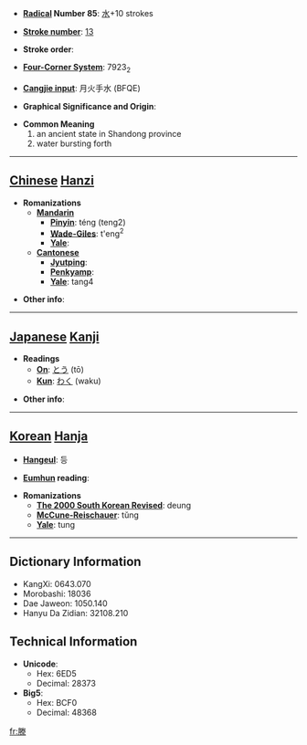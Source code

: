 * '''[[Wiktionary:Chinese radical index| Radical]] Number 85''': [[Wiktionary:Chinese radical index 水|水]]+10 strokes

* '''[[Wiktionary:Chinese total strokes index|Stroke number]]''': [[Wiktionary:Chinese total strokes index 13|13]]

* '''Stroke order''': 

* '''[[Wiktionary:Chinese four corner index|Four-Corner System]]''': 7923<sub>2</sub>

* '''[[Wiktionary:Chinese Cangjie index|Cangjie input]]''': 月火手水 (BFQE)

* '''Graphical Significance and Origin''': 

* '''Common Meaning'''
*#an ancient state in Shandong province
*# water bursting forth


----

== [[Chinese]] [[Hanzi]] ==

* '''Romanizations'''
** '''[[Mandarin]]'''
*** '''[[Pinyin]]''': téng (teng2)
*** '''[[Wade-Giles]]''': t'eng<sup>2</sup>
*** '''[[Yale]]''': 
** '''[[Cantonese]]'''
*** '''[[Jyutping]]''':
*** '''[[Penkyamp]]''': 
*** '''[[Yale]]''': tang4

* '''Other info''': 

----

== [[Japanese]] [[Kanji]] ==

* '''Readings'''
** '''[[On]]''': [[とう]] (tō)
** '''[[Kun]]''': [[わく]] (waku)

* '''Other info''':  

----

== [[Korean]] [[Hanja]] ==

* '''[[Hangeul]]''': 등

* '''[[Eumhun]] reading''': 

* '''Romanizations'''
** '''[[The 2000 South Korean Revised Romanization|The 2000 South Korean Revised]]''': deung
** '''[[McCune-Reischauer]]''': tŭng
** '''[[Yale]]''': tung

----

== Dictionary Information ==

* KangXi: 0643.070
* Morobashi: 18036
* Dae Jaweon: 1050.140
* Hanyu Da Zidian: 32108.210

== Technical Information ==

* '''Unicode''':
** Hex: 6ED5
** Decimal: 28373
* '''Big5''':
** Hex: BCF0
** Decimal: 48368

[[fr:滕]]
